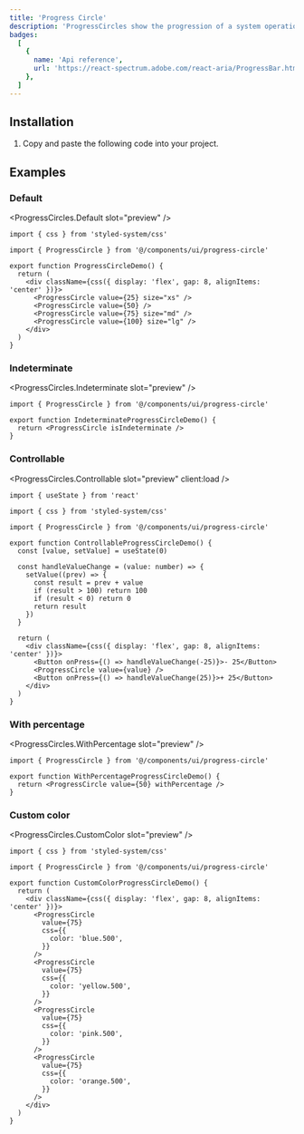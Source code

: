 ```yaml
---
title: 'Progress Circle'
description: 'ProgressCircles show the progression of a system operation such as downloading, uploading, or processing, in a visual way. They can represent determinate or indeterminate progress.'
badges:
  [
    {
      name: 'Api reference',
      url: 'https://react-spectrum.adobe.com/react-aria/ProgressBar.html',
    },
  ]
---
```



## Installation

1. Copy and paste the following code into your project.

<CodeSource
  path="components/ui/progress-circle.tsx"
  lang="tsx"
  fileName="components/ui/progress-circle.tsx"
/>

## Examples

### Default

<PreviewContainer>

<ProgressCircles.Default slot="preview" />

```tsx meta={fileName: ProgressCirclenDemo.tsx}
import { css } from 'styled-system/css'

import { ProgressCircle } from '@/components/ui/progress-circle'

export function ProgressCircleDemo() {
  return (
    <div className={css({ display: 'flex', gap: 8, alignItems: 'center' })}>
      <ProgressCircle value={25} size="xs" />
      <ProgressCircle value={50} />
      <ProgressCircle value={75} size="md" />
      <ProgressCircle value={100} size="lg" />
    </div>
  )
}
```

</PreviewContainer>

### Indeterminate

<PreviewContainer>

<ProgressCircles.Indeterminate slot="preview" />

```tsx meta={fileName: IndeterminateProgressCircleDemo.tsx}
import { ProgressCircle } from '@/components/ui/progress-circle'

export function IndeterminateProgressCircleDemo() {
  return <ProgressCircle isIndeterminate />
}
```

</PreviewContainer>

### Controllable

<PreviewContainer>

<ProgressCircles.Controllable slot="preview" client:load />

```tsx meta={fileName: ControllableProgressCircleDemo.tsx}
import { useState } from 'react'

import { css } from 'styled-system/css'

import { ProgressCircle } from '@/components/ui/progress-circle'

export function ControllableProgressCircleDemo() {
  const [value, setValue] = useState(0)

  const handleValueChange = (value: number) => {
    setValue((prev) => {
      const result = prev + value
      if (result > 100) return 100
      if (result < 0) return 0
      return result
    })
  }

  return (
    <div className={css({ display: 'flex', gap: 8, alignItems: 'center' })}>
      <Button onPress={() => handleValueChange(-25)}>- 25</Button>
      <ProgressCircle value={value} />
      <Button onPress={() => handleValueChange(25)}>+ 25</Button>
    </div>
  )
}
```

</PreviewContainer>

### With percentage

<PreviewContainer>

<ProgressCircles.WithPercentage slot="preview" />

```tsx meta={fileName: WithPercentageProgressCircleDemo.tsx}
import { ProgressCircle } from '@/components/ui/progress-circle'

export function WithPercentageProgressCircleDemo() {
  return <ProgressCircle value={50} withPercentage />
}
```

</PreviewContainer>

### Custom color

<PreviewContainer>

<ProgressCircles.CustomColor slot="preview" />

```tsx meta={fileName: CustomColorProgressCircleDemo.tsx}
import { css } from 'styled-system/css'

import { ProgressCircle } from '@/components/ui/progress-circle'

export function CustomColorProgressCircleDemo() {
  return (
    <div className={css({ display: 'flex', gap: 8, alignItems: 'center' })}>
      <ProgressCircle
        value={75}
        css={{
          color: 'blue.500',
        }}
      />
      <ProgressCircle
        value={75}
        css={{
          color: 'yellow.500',
        }}
      />
      <ProgressCircle
        value={75}
        css={{
          color: 'pink.500',
        }}
      />
      <ProgressCircle
        value={75}
        css={{
          color: 'orange.500',
        }}
      />
    </div>
  )
}
```

</PreviewContainer>
